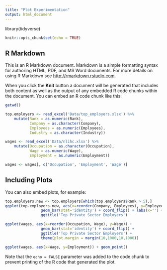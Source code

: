 ```yaml
---
title: "Plot Experimentation"
output: html_document
---
```


library(tidyverse)

```r
knitr::opts_chunk$set(echo = TRUE)
```

## R Markdown

This is an R Markdown document. Markdown is a simple formatting syntax for authoring HTML, PDF, and MS Word documents. For more details on using R Markdown see <http://rmarkdown.rstudio.com>.

When you click the **Knit** button a document will be generated that includes both content as well as the output of any embedded R code chunks within the document. You can embed an R code chunk like this:

```r
getwd()

top.employers <- read_excel('Data/top_employers.xlsx') %>%
    mutate(Rank = as.numeric(Rank),
           Company = as.character(Company),
           Employees = as.numeric(Employees),
           Industry = as.character(Industry))

wages <- read_excel('Data/nlihc.xlsx') %>%
    mutate(Occupation = as.character(Occupation),
           Wage = as.numeric(Wage),
           Employment = as.numeric(Employment))

wages <- wages[, c('Occupation', 'Employment', 'Wage')]
```

## Including Plots

You can also embed plots, for example:

```r
top.employers.new <- top.employers[which(top.employers$Rank > 5),]
ggplot(top.employers.new, aes(x=reorder(Company, Employees), y=Employees)) + 
                geom_bar(stat='identity') + coord_flip() + labs(x='') + 
                ggtitle('Top Private Sector Employers')
```
```r
ggplot(wages, aes(x=reorder(Occupation, Wage), y=Wage)) + 
                geom_bar(stat='identity') + coord_flip() + 
                ggtitle('Top Private Sector Employers') + 
                theme(plot.margin = margin(10,1000,10,1000))
```

```r

ggplot(wages, aes(x=Wage, y=Employment)) + geom_point()
```
Note that the `echo = FALSE` parameter was added to the code chunk to prevent printing of the R code that generated the plot.
